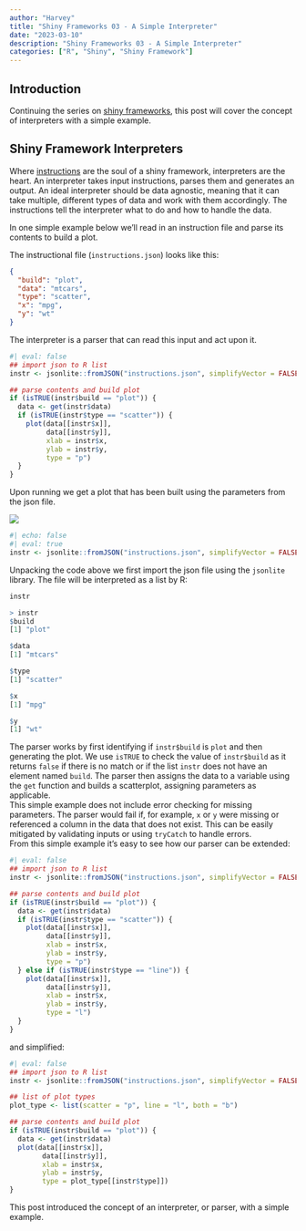 ```yaml
---
author: "Harvey"
title: "Shiny Frameworks 03 - A Simple Interpreter"
date: "2023-03-10"
description: "Shiny Frameworks 03 - A Simple Interpreter"
categories: ["R", "Shiny", "Shiny Framework"]
---
```


## Introduction

Continuing the series on [shiny frameworks](/posts/#category=Shiny%20Framework), this post will cover the concept of interpreters with a simple example.

## Shiny Framework Interpreters

Where [instructions](/posts/2023/2023-03-03-shiny_framework_02/) are the soul of a shiny framework, interpreters are the heart.  An interpreter takes input instructions, parses them and generates an output.  An ideal interpreter should be data agnostic, meaning that it can take multiple, different types of data and work with them accordingly.  The instructions tell the interpreter what to do and how to handle the data.

In one simple example below we'll read in an instruction file and parse its contents to build a plot.

The instructional file (`instructions.json`) looks like this:

```json
{
  "build": "plot",
  "data": "mtcars",
  "type": "scatter",
  "x": "mpg",
  "y": "wt"
}
```

The interpreter is a parser that can read this input and act upon it.

```r
#| eval: false
## import json to R list
instr <- jsonlite::fromJSON("instructions.json", simplifyVector = FALSE)

## parse contents and build plot
if (isTRUE(instr$build == "plot")) {
  data <- get(instr$data)
  if (isTRUE(instr$type == "scatter")) {
    plot(data[[instr$x]],
         data[[instr$y]],
         xlab = instr$x,
         ylab = instr$y,
         type = "p")
  }
}
```

Upon running we get a plot that has been built using the parameters from the json file.

![](scatter.png)

```r
#| echo: false
#| eval: true
instr <- jsonlite::fromJSON("instructions.json", simplifyVector = FALSE)
```

Unpacking the code above we first import the json file using the `jsonlite` library.  The file will be interpreted as a list by R:

```r
instr
```

```r
> instr
$build
[1] "plot"

$data
[1] "mtcars"

$type
[1] "scatter"

$x
[1] "mpg"

$y
[1] "wt"
```

The parser works by first identifying if `instr$build` is `plot` and then generating the plot.  We use `isTRUE` to check the value of `instr$build` as it returns `false` if there is no match or if the list `instr` does not have an element named `build`.  The parser then assigns the data to a variable using the `get` function and builds a scatterplot, assigning parameters as applicable.  
This simple example does not include error checking for missing parameters.  The parser would fail if, for example, `x` or `y` were missing or referenced a column in the data that does not exist.  This can be easily mitigated by validating inputs or using `tryCatch` to handle errors.  
From this simple example it's easy to see how our parser can be extended:

```r
#| eval: false
## import json to R list
instr <- jsonlite::fromJSON("instructions.json", simplifyVector = FALSE)

## parse contents and build plot
if (isTRUE(instr$build == "plot")) {
  data <- get(instr$data)
  if (isTRUE(instr$type == "scatter")) {
    plot(data[[instr$x]],
         data[[instr$y]],
         xlab = instr$x,
         ylab = instr$y,
         type = "p")
  } else if (isTRUE(instr$type == "line")) {
    plot(data[[instr$x]],
         data[[instr$y]],
         xlab = instr$x,
         ylab = instr$y,
         type = "l")
  }
}
```

and simplified:

```r
#| eval: false
## import json to R list
instr <- jsonlite::fromJSON("instructions.json", simplifyVector = FALSE)

## list of plot types
plot_type <- list(scatter = "p", line = "l", both = "b")

## parse contents and build plot
if (isTRUE(instr$build == "plot")) {
  data <- get(instr$data)
  plot(data[[instr$x]],
        data[[instr$y]],
        xlab = instr$x,
        ylab = instr$y,
        type = plot_type[[instr$type]])
}
```

This post introduced the concept of an interpreter, or parser, with a simple example.
